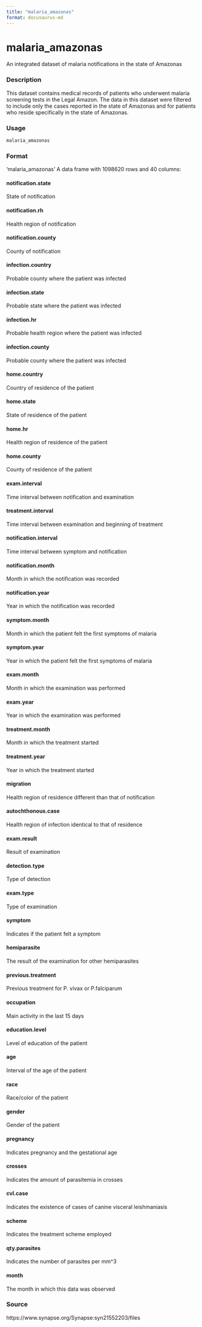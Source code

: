 ```yaml
---
title: "malaria_amazonas"
format: docusaurus-md
---
```


# malaria_amazonas

An integrated dataset of malaria notifications in the state of Amazonas

### Description

This dataset contains medical records of patients who underwent malaria screening tests in the Legal Amazon. The data in this dataset were filtered to include only the cases reported in the state of Amazonas and for patients who reside specifically in the state of Amazonas.


### Usage

```r
malaria_amazonas
```

### Format

‘malaria_amazonas’ A data frame with 1098620 rows and 40 columns:

#### notification.state

State of notification

#### notification.rh

Health region of notification

#### notification.county

County of notification

#### infection.country

Probable county where the patient was infected

#### infection.state

Probable state where the patient was infected

#### infection.hr

Probable health region where the patient was infected

#### infection.county

Probable county where the patient was infected

#### home.country

Country of residence of the patient

#### home.state

State of residence of the patient

#### home.hr

Health region of residence of the patient

#### home.county

County of residence of the patient

#### exam.interval

Time interval between notification and examination

#### treatment.interval

Time interval between examination and beginning of treatment

#### notification.interval

Time interval between symptom and notification

#### notification.month

Month in which the notification was recorded

#### notification.year

Year in which the notification was recorded

#### symptom.month

Month in which the patient felt the first symptoms of malaria

#### symptom.year

Year in which the patient felt the first symptoms of malaria

#### exam.month

Month in which the examination was performed

#### exam.year

Year in which the examination was performed

#### treatment.month

Month in which the treatment started

#### treatment.year

Year in which the treatment started

#### migration

Health region of residence different than that of notification

#### autochthonous.case

Health region of infection identical to that of residence

#### exam.result

Result of examination

#### detection.type

Type of detection

#### exam.type

Type of examination

#### symptom

Indicates if the patient felt a symptom

#### hemiparasite

The result of the examination for other hemiparasites

#### previous.treatment

Previous treatment for P. vivax or P.falciparum

#### occupation

Main activity in the last 15 days

#### education.level

Level of education of the patient

#### age

Interval of the age of the patient

#### race

Race/color of the patient

#### gender

Gender of the patient

#### pregnancy

Indicates pregnancy and the gestational age

#### crosses

Indicates the amount of parasitemia in crosses

#### cvl.case

Indicates the existence of cases of canine visceral leishmaniasis

#### scheme

Indicates the treatment scheme employed

#### qty.parasites

Indicates the number of parasites per mm^3

#### month

The month in which this data was observed

### Source

https://www.synapse.org/Synapse:syn21552203/files
